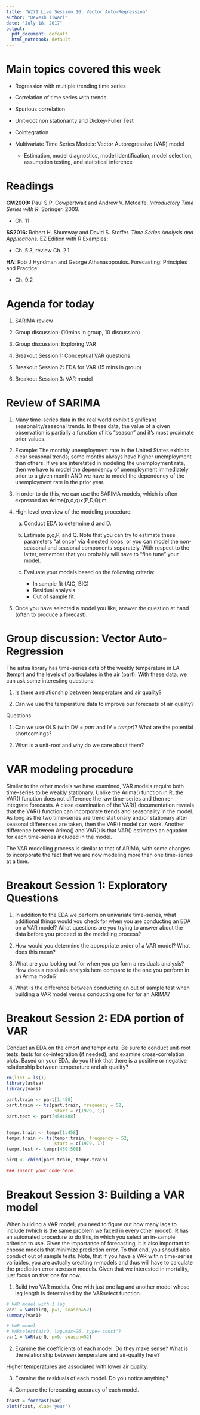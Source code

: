 ```yaml
---
title: 'W271 Live Session 10: Vector Auto-Regression'
author: "Devesh Tiwari"
date: "July 18, 2017"
output:
  pdf_document: default
  html_notebook: default
---
```


# Main topics covered this week
  - Regression with multiple trending time series
  - Correlation of time series with trends
  - Spurious correlation
  - Unit-root non stationarity and Dickey-Fuller Test
  - Cointegration
  - Multivariate Time Series Models: Vector Autoregressive (VAR) model
  
      - Estimation, model diagnostics, model identification, model selection, assumption testing, and statistical inference
      
# Readings
**CM2009:** Paul S.P. Cowpertwait and Andrew V. Metcalfe. *Introductory Time Series with R*. Springer. 2009. 
  
  - Ch. 11
  
**SS2016:** Robert H. Shumway and David S. Stoffer. *Time Series Analysis and Applications.* EZ Edition with R Examples:
  
  - Ch. 5.3, review Ch. 2.1
  
**HA:** Rob J Hyndman and George Athanasopoulos. Forecasting: Principles and Practice: 
  
  - Ch. 9.2
  
# Agenda for today
1. SARIMA review 

2. Group discussion: (10mins in group, 10 discussion)

3. Group discussion: Exploring VAR

4. Breakout Session 1: Conceptual VAR questions

5. Breakout Session 2: EDA for VAR (15 mins in group)

6. Breakout Session 3: VAR model



# Review of SARIMA

1. Many time-series data in the real world exhibit significant seasonality/seasonal trends. In these data, the value of a given observation is partially a function of it's "season" and it's most proximate prior values.

2. Example: The monthly unemployment rate in the United States exhibits clear seasonal trends; some months always have higher unemployment than others. If we are interetsted in modeling the unemployment rate, then we have to model the dependency of unemployment immediately prior to a given month AND we have to model the dependency of the unemployment rate in the prior year.

3. In order to do this, we can use the SARIMA models, which is often expressed as Arima(p,d,q)x(P,D,Q),m.

4. High level overview of the modeling procedure:
    
    (a) Conduct EDA to determine d and D.
    
    (b) Estimate p,q,P, and Q. Note that you can try to estimate these parameters "at once" via 4 nested loops, or you can model the non-seasonal and seasonal components separately. With respect to the latter, remember that you probably will have to "fine tune" your model.
    
    (c) Evaluate your models based on the following criteria:
        - In sample fit (AIC, BIC)
        - Residual analysis
        - Out of sample fit.

5. Once you have selected a model you like, answer the question at hand (often to produce a forecast).


# Group discussion: Vector Auto-Regression
The astsa library  has time-series data of the weekly temperature in LA (tempr) and the levels of particulates in the air (part). With these data, we can ask some interesting questions:

  (1) Is there a relationship between temperature and air quality?
  
  (2) Can we use the temperature data to improve our forecasts of air quality?
  
Questions

1. Can we use OLS (with DV = *part* and IV = *tempr*)? What are the potential shortcomings?

2. What is a unit-root and why do we care about them?


# VAR modeling procedure 
Similar to the other models we have examined, VAR models require both time-series to be weakly stationary. Unlike the Arima() function in R, the VAR() function does not difference the raw time-series and then re-integrate forecasts. A close examination of the VAR() documentation reveals that the VAR() function can incorporate trends and seasonality in the model. As long as the two time-series are trend stationary and/or stationary after seasonal differences are taken, then the VAR() model can work. Another difference between Arima() and VAR() is that VAR() estimates an equation for each time-series included in the model.

The VAR modelling process is similar to that of ARIMA, with some changes to incorporate the fact that we are now modeling more than one time-series at a time.

# Breakout Session 1: Exploratory Questions

(1) In addition to the EDA we perform on univariate time-series, what additional things would you check for when you are conducting an EDA on a VAR model? What questions are you trying to answer about the data before you proceed to the modelling process?

(2) How would you determine the appropriate order of a VAR model? What does this mean?

(3) What are you looking out for when you perform a residuals analysis? How does a residuals analysis here compare to the one you perform in an Arima model?

(4) What is the difference between conducting an out of sample test when building a VAR model versus conducting one for for an ARIMA?


# Breakout Session 2: EDA portion of VAR
Conduct an EDA on the cmort and tempr data. Be sure to conduct unit-root tests, tests for co-integration (if needed), and examine cross-correlation plots. Based on your EDA, do you think that there is a positive or negative relationship between temperature and air quality?

```r
rm(list = ls())
library(astsa)
library(vars)

part.train <- part[1:458]
part.train <- ts(part.train, frequency = 52,
                  start = c(1979, 1))
part.test <- part[459:508]


tempr.train <- tempr[1:458]
tempr.train <- ts(tempr.train, frequency = 52,
                  start = c(1979, 1))
tempr.test <- tempr[459:508]

airQ <- cbind(part.train, tempr.train)

### Insert your code here.
```

# Breakout Session 3: Building a VAR model
When building a VAR model, you need to figure out how many lags to include (which is the same problem we faced in every other model). R has an automated procedure to do this, in which you select an in-sample criterion to use. Given the importance of forecasting, it is also important to choose models that minimize prediction error. To that end, you should also conduct out of sample tests. Note, that if you have a VAR with n time-series variables, you are actually creating n-models and thus will have to calculate the prediction error across n models. Given that we interested in mortality, just focus on that one for now.

(1) Build two VAR models. One with just one lag and another model whose lag length is determined by the VARselect function. 

```r
# VAR model with 1 lag
var1 = VAR(airQ, p=1, season=52)
summary(var1)

# VAR model
# VARselect(airQ, lag.max=26, type='const')
var1 = VAR(airQ, p=9, season=52)
```

(2) Examine the coefficients of each model. Do they make sense? What is the relationship between temperature and air-quality here?

Higher temperatures are associated with lower air quality.

(3) Examine the residuals of each model. Do you notice anything?

(4) Compare the forecasting accuracy of each model.  

```r
fcast = forecast(var)
plot(fcast, xlab='year')
```